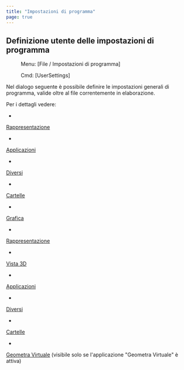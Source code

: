 ```yaml
---
title: "Impostazioni di programma"
page: true
---
```

## Definizione utente delle impostazioni di programma
 <Menu> Menu: [File / Impostazioni di programma] </Menu> 
<GeoDesigner> <Menu> Cmd: [UserSettings] </Menu> </GeoDesigner>

Nel dialogo seguente &#232; possibile definire le impostazioni generali di programma, valide oltre al file correntemente in elaborazione.

Per i dettagli vedere:
<GeoDesigner>

-  

[Rappresentazione](../datei/programm-einstellungen3)

-  

[Applicazioni](../datei/programm-einstellungen4)

-  

[Diversi](../datei/programm-einstellungen5)

-  

[Cartelle](../datei/programm-einstellungen6)




</GeoDesigner>

<GeoMapper>

-  

[Grafica](../datei/programm-einstellungen2)

-  

[Rappresentazione](../datei/programm-einstellungen3)

-  

[Vista 3D](../datei/programm-einstellungen7)

-  

[Applicazioni](../datei/programm-einstellungen4)

-  

[Diversi](../datei/programm-einstellungen5)

-  

[Cartelle](../datei/programm-einstellungen6)

-  

[Geometra Virtuale](../datei/programm-einstellungen8)
 (visibile solo se l&#39;applicazione &quot;Geometra Virtuale&quot; &#232; attiva)





</GeoMapper>
